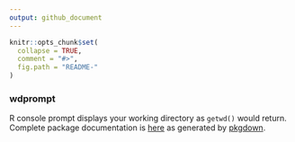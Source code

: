 ```yaml
---
output: github_document
---
```


```r
knitr::opts_chunk$set(
  collapse = TRUE,
  comment = "#>",
  fig.path = "README-"
)
```
### wdprompt
R console prompt displays your working directory as `getwd()` would return.  Complete package documentation is [here](http://blog.frame38.com/wdprompt/reference/wdprompt-package.html) as generated by [pkgdown](https://hadley.github.io/pkgdown/).